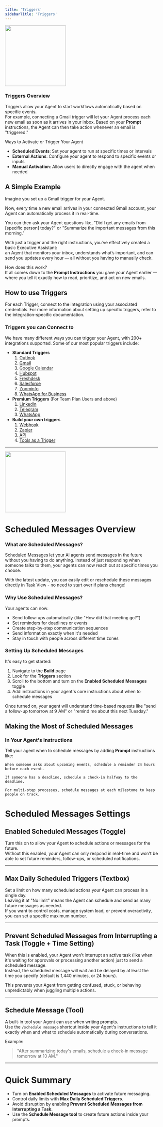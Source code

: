 ```yaml
---
title: 'Triggers'
sidebarTitle: 'Triggers'
---
```


<img 
  height="200"  
  src="/images/agent/triggers.png" 
/>


### Triggers Overview
 
Triggers allow your Agent to start workflows automatically based on specific events.  
For example, connecting a Gmail trigger will let your Agent process each new email as soon as it arrives in your inbox. Based on your **Prompt** instructions, the Agent can then take action whenever an email is "triggered."


Ways to Activate or Trigger Your Agent

- **Scheduled Events**: Set your agent to run at specific times or intervals
- **External Actions**: Configure your agent to respond to specific events or inputs
- **Manual Activation**: Allow users to directly engage with the agent when needed


## A Simple Example

Imagine you set up a Gmail trigger for your Agent.  

Now, every time a new email arrives in your connected Gmail account, your Agent can automatically process it in real-time.

You can then ask your Agent questions like, "Did I get any emails from [specific person] today?" or "Summarize the important messages from this morning."

With just a trigger and the right instructions, you've effectively created a basic Executive Assistant:  
an Agent that monitors your inbox, understands what’s important, and can send you updates every hour — all without you having to manually check.

How does this work?  
It all comes down to the **Prompt Instructions** you gave your Agent earlier — where you tell it exactly how to read, prioritize, and act on new emails.

## How to use Triggers

For each Trigger, connect to the integration using your associated credentials. For more information about setting up specific triggers, refer to the integration-specific documentation.

### Triggers you can Connect to

We have many different ways you can trigger your Agent, with 200+ integrations supported. Some of our most popular triggers include:

- **Standard Triggers**
  1. [Outlook](../../integrations/agent-integrations/outlook)
  2. [Gmail](../../integrations/agent-integrations/gmail)
  3. [Google Calendar](../../integrations/agent-integrations/google-calendar)
  4. [Hubspot](../../integrations/agent-integrations/hubspot)
  5. [Freshdesk](../../integrations/agent-integrations/freshdesk)
  6. [Salesforce](../../integrations/agent-integrations/salesforce)
  7. [Zoominfo](../../integrations/agent-integrations/zoominfo)
  8. [WhatsApp for Business](../../integrations/agent-integrations/whatsapp-for-business)
- **Premium Triggers** (For Team Plan Users and above)
  1. [LinkedIn](../../integrations/agent-integrations/premium-triggers/linkedin)
  2. [Telegram](../../integrations/agent-integrations/premium-triggers/telegram)
  3. [WhatsApp](../../integrations/agent-integrations/premium-triggers/whatsapp)
- **Build your own triggers**
  1. [Webhook](../../integrations/agent-integrations/build-your-own-triggers/custom-webhook)
  2. [Zapier](../../integrations/agent-integrations/build-your-own-triggers/zapier)
  3. [API](../../integrations/agent-integrations/build-your-own-triggers/api)
  4. [Tools as a Trigger](../../integrations/agent-integrations/premium-triggers/tools-as-triggers)

---

<img 
  height="200"  
  src="/images/agent/scheduled-messages.png" 
/>

# Scheduled Messages Overview

### What are Scheduled Messages?

Scheduled Messages let your AI agents send messages in the future without you having to do anything. Instead of just responding when someone talks to them, your agents can now reach out at specific times you choose.

With the latest update, you can easily edit or reschedule these messages directly in Task View - no need to start over if plans change!

### Why Use Scheduled Messages?

Your agents can now:

- Send follow-ups automatically (like "How did that meeting go?")
- Set reminders for deadlines or events
- Create step-by-step communication sequences
- Send information exactly when it's needed
- Stay in touch with people across different time zones

### Setting Up Scheduled Messages

It's easy to get started:

1. Navigate to the **Build** page
2. Look for the **Triggers** section
3. Scroll to the bottom and turn on the **Enabled Scheduled Messages** toggle
4. Add instructions in your agent's core instructions about when to schedule messages

Once turned on, your agent will understand time-based requests like "send a follow-up tomorrow at 9 AM" or "remind me about this next Tuesday."

## Making the Most of Scheduled Messages

### In Your Agent's Instructions

Tell your agent when to schedule messages by adding **Prompt** instructions like:

```
When someone asks about upcoming events, schedule a reminder 24 hours before each event.

If someone has a deadline, schedule a check-in halfway to the deadline.

For multi-step processes, schedule messages at each milestone to keep people on track.

```

# Scheduled Messages Settings

## Enabled Scheduled Messages (Toggle)

Turn this on to allow your Agent to schedule actions or messages for the future.  
Without this enabled, your Agent can only respond in real-time and won't be able to set future reminders, follow-ups, or scheduled notifications.

---

## Max Daily Scheduled Triggers (Textbox)

Set a limit on how many scheduled actions your Agent can process in a single day.  
Leaving it at "No limit" means the Agent can schedule and send as many future messages as needed.  
If you want to control costs, manage system load, or prevent overactivity, you can set a specific maximum number.

---

## Prevent Scheduled Messages from Interrupting a Task (Toggle + Time Setting)

When this is enabled, your Agent won't interrupt an active task (like when it's waiting for approvals or processing another action) just to send a scheduled message.  
Instead, the scheduled message will wait and be delayed by at least the time you specify (default is 1,440 minutes, or 24 hours).

This prevents your Agent from getting confused, stuck, or behaving unpredictably when juggling multiple actions.

---

## Schedule Message (Tool)

A built-in tool your Agent can use when writing prompts.  
Use the `/schedule message` shortcut inside your Agent's instructions to tell it exactly when and what to schedule automatically during conversations.

Example:  
> "After summarizing today's emails, schedule a check-in message tomorrow at 10 AM."

---

# Quick Summary

- Turn on **Enabled Scheduled Messages** to activate future messaging.
- Control daily limits with **Max Daily Scheduled Triggers**.
- Avoid disruption by enabling **Prevent Scheduled Messages from Interrupting a Task**.
- Use the **Schedule Message tool** to create future actions inside your prompts.